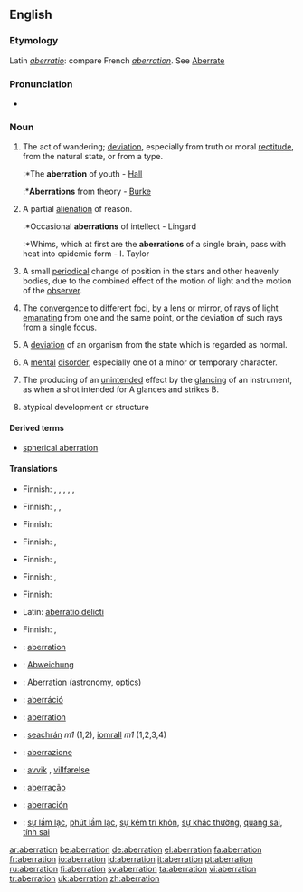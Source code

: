 {{wikipedia}}
==English==

===Etymology===
Latin ''[[aberratio]]'': compare French ''[[aberration]]''. See [[aberrate|Aberrate]]

===Pronunciation===
*{{audio|en-us-aberration.ogg|Audio (US)}}

===Noun===
{{en-noun}}

# The act of wandering; [[deviation]], especially from truth or moral [[rectitude]], from the natural state, or from a type.
#:*The '''aberration''' of youth - [[Hall]]
#:*'''Aberrations''' from theory - [[Burke]]
# A partial [[alienation]] of reason.
#:*Occasional '''aberrations''' of intellect - Lingard
#:*Whims, which at first are the '''aberrations''' of a single brain, pass with heat into epidemic form - I. Taylor
# {{astronomy}} A small [[periodical]] change of position in the stars and other heavenly bodies, due to the combined effect of the motion of light and the motion of the [[observer]].
# {{context|optics}} The [[convergence]] to different [[focus|foci]], by a lens or mirror, of rays of light [[emanating]] from one and the same point, or the deviation of such rays from a single focus.
# {{physiology}} A [[deviation]] of an organism from the state which is regarded as normal.
# A [[mental]] [[disorder]], especially one of a minor or temporary character.
# {{law}} The producing of an [[unintended]] effect by the [[glancing]] of an instrument, as when a shot intended for A glances and strikes B.
# {{context|zoology|botany}} atypical development or structure

====Derived terms====
*[[spherical aberration]]

====Translations====
{{trans-top|deviation}}
* Finnish: {{t|fi|poikkeama}}, {{t|fi|poikkeavuus}}, {{t|fi|eksyminen}}, {{t|fi|hairahdus}}, {{t|fi|harhautuminen}}, {{t|fi|säännöttömyys}}
{{trans-mid}}
{{trans-bottom}}

{{trans-top|partial alienation of reason}}
* Finnish: {{t|fi|ajatusvirhe}}, {{t|fi|erehdys}}, {{t|fi|harhapolku}}
{{trans-mid}}
{{trans-bottom}}

{{trans-top|astronomy: small periodical change of position of heavenly bodies}}
* Finnish: {{t|fi|aberraatio}}
{{trans-mid}}
{{trans-bottom}}

{{trans-top|optics: convergence to different foci}}
* Finnish: {{t|fi|poikkeama}}, {{t|fi|aberraatio}}
{{trans-mid}}
{{trans-bottom}}

{{trans-top|physiology: deviation from the normal state}}
* Finnish: {{t|fi|poikkeama}}, {{t|fi|aberraatio}}
{{trans-mid}}
{{trans-bottom}}

{{trans-top|minor or temporary mental disorder}}
* Finnish: {{t|fi|poikkeama}}, {{t|fi|aberraatio}}
{{trans-mid}}
{{trans-bottom}}

{{trans-top|law: producing of an unintended effect by the glancing}}
* Finnish: {{t|fi|harharikos}}
{{trans-mid}}
* Latin: [[aberratio delicti]]
{{trans-bottom}}

{{trans-top|zoology, botany: atypical development or structure}}
* Finnish: {{t|fi|harhamuunnos}}, {{t|fi|aberraatio}}
{{trans-mid}}
{{trans-bottom}}

{{checktrans-top}}
* {{ttbc|French}}: [[aberration]]
* {{ttbc|German}}: [[Abweichung]] {{f}}
* {{ttbc|German}}: [[Aberration]] {{f}} (astronomy, optics)
* {{ttbc|Hungarian}}: [[aberráció]]
* {{ttbc|Interlingua}}: [[aberration]]
* {{ttbc|Irish}}: [[seachrán]] ''m1'' (1,2), [[iomrall]] ''m1'' (1,2,3,4)
* {{ttbc|Italian}}: [[aberrazione]]
* {{ttbc|Norwegian}}: [[avvik]] {{n}}, [[villfarelse]] {{c}}
* {{ttbc|Portuguese}}: [[aberração]]
* {{ttbc|Spanish}}: [[aberración]] {{f}}
* {{ttbc|Vietnamese}}: [[sự lầm lạc]], [[phút lầm lạc]], [[sự kém trí khôn]], [[sự khác thường]], [[quang sai]], [[tính sai]]
{{checktrans-bottom}}

[[ar:aberration]]
[[be:aberration]]
[[de:aberration]]
[[el:aberration]]
[[fa:aberration]]
[[fr:aberration]]
[[io:aberration]]
[[id:aberration]]
[[it:aberration]]
[[pt:aberration]]
[[ru:aberration]]
[[fi:aberration]]
[[sv:aberration]]
[[ta:aberration]]
[[vi:aberration]]
[[tr:aberration]]
[[uk:aberration]]
[[zh:aberration]]